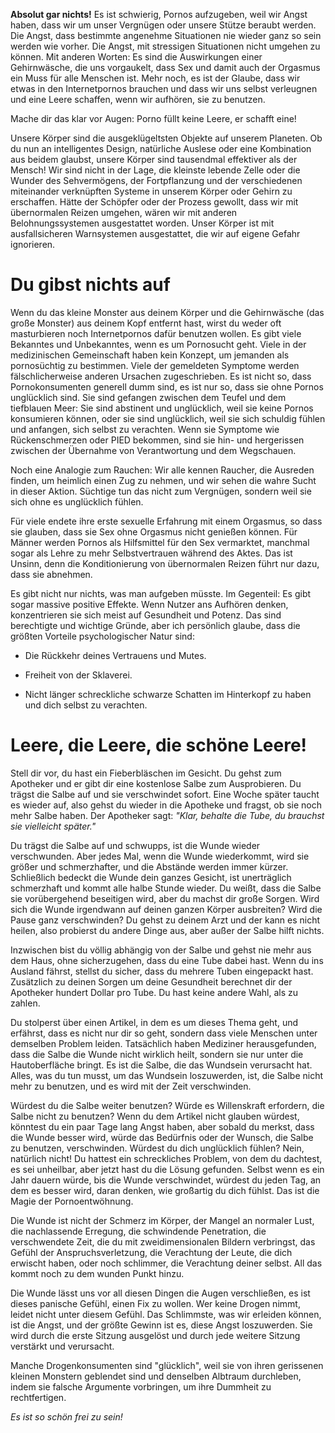 **Absolut gar nichts!** Es ist schwierig, Pornos aufzugeben, weil wir
Angst haben, dass wir um unser Vergnügen oder unsere Stütze beraubt
werden. Die Angst, dass bestimmte angenehme Situationen nie wieder ganz
so sein werden wie vorher. Die Angst, mit stressigen Situationen nicht
umgehen zu können. Mit anderen Worten: Es sind die Auswirkungen einer
Gehirnwäsche, die uns vorgaukelt, dass Sex und damit auch der Orgasmus
ein Muss für alle Menschen ist. Mehr noch, es ist der Glaube, dass wir
etwas in den Internetpornos brauchen und dass wir uns selbst verleugnen
und eine Leere schaffen, wenn wir aufhören, sie zu benutzen.

Mache dir das klar vor Augen: Porno füllt keine Leere, er schafft eine!

Unsere Körper sind die ausgeklügeltsten Objekte auf unserem Planeten. Ob
du nun an intelligentes Design, natürliche Auslese oder eine Kombination
aus beidem glaubst, unsere Körper sind tausendmal effektiver als der
Mensch! Wir sind nicht in der Lage, die kleinste lebende Zelle oder die
Wunder des Sehvermögens, der Fortpflanzung und der verschiedenen
miteinander verknüpften Systeme in unserem Körper oder Gehirn zu
erschaffen. Hätte der Schöpfer oder der Prozess gewollt, dass wir mit
übernormalen Reizen umgehen, wären wir mit anderen Belohnungssystemen
ausgestattet worden. Unser Körper ist mit ausfallsicheren Warnsystemen
ausgestattet, die wir auf eigene Gefahr ignorieren.

# Du gibst nichts auf

Wenn du das kleine Monster aus deinem Körper und die Gehirnwäsche (das
große Monster) aus deinem Kopf entfernt hast, wirst du weder oft
masturbieren noch Internetpornos dafür benutzen wollen. Es gibt viele
Bekanntes und Unbekanntes, wenn es um Pornosucht geht. Viele in der
medizinischen Gemeinschaft haben kein Konzept, um jemanden als
pornosüchtig zu bestimmen. Viele der gemeldeten Symptome werden
fälschlicherweise anderen Ursachen zugeschrieben. Es ist nicht so, dass
Pornokonsumenten generell dumm sind, es ist nur so, dass sie ohne Pornos
unglücklich sind. Sie sind gefangen zwischen dem Teufel und dem
tiefblauen Meer: Sie sind abstinent und unglücklich, weil sie keine
Pornos konsumieren können, oder sie sind unglücklich, weil sie sich
schuldig fühlen und anfangen, sich selbst zu verachten. Wenn sie
Symptome wie Rückenschmerzen oder PIED bekommen, sind sie hin- und
hergerissen zwischen der Übernahme von Verantwortung und dem Wegschauen.

Noch eine Analogie zum Rauchen: Wir alle kennen Raucher, die Ausreden
finden, um heimlich einen Zug zu nehmen, und wir sehen die wahre Sucht
in dieser Aktion. Süchtige tun das nicht zum Vergnügen, sondern weil sie
sich ohne es unglücklich fühlen.

Für viele endete ihre erste sexuelle Erfahrung mit einem Orgasmus, so
dass sie glauben, dass sie Sex ohne Orgasmus nicht genießen können. Für
Männer werden Pornos als Hilfsmittel für den Sex vermarktet, manchmal
sogar als Lehre zu mehr Selbstvertrauen während des Aktes. Das ist
Unsinn, denn die Konditionierung von übernormalen Reizen führt nur dazu,
dass sie abnehmen.

Es gibt nicht nur nichts, was man aufgeben müsste. Im Gegenteil: Es gibt
sogar massive positive Effekte. Wenn Nutzer ans Aufhören denken,
konzentrieren sie sich meist auf Gesundheit und Potenz. Das sind
berechtigte und wichtige Gründe, aber ich persönlich glaube, dass die
größten Vorteile psychologischer Natur sind:

-   Die Rückkehr deines Vertrauens und Mutes.

-   Freiheit von der Sklaverei.

-   Nicht länger schreckliche schwarze Schatten im Hinterkopf zu haben
    und dich selbst zu verachten.

# Leere, die Leere, die schöne Leere!

Stell dir vor, du hast ein Fieberbläschen im Gesicht. Du gehst zum
Apotheker und er gibt dir eine kostenlose Salbe zum Ausprobieren. Du
trägst die Salbe auf und sie verschwindet sofort. Eine Woche später
taucht es wieder auf, also gehst du wieder in die Apotheke und fragst,
ob sie noch mehr Salbe haben. Der Apotheker sagt: *\"Klar, behalte die
Tube, du brauchst sie vielleicht später.\"*

Du trägst die Salbe auf und schwupps, ist die Wunde wieder verschwunden.
Aber jedes Mal, wenn die Wunde wiederkommt, wird sie größer und
schmerzhafter, und die Abstände werden immer kürzer. Schließlich bedeckt
die Wunde dein ganzes Gesicht, ist unerträglich schmerzhaft und kommt
alle halbe Stunde wieder. Du weißt, dass die Salbe sie vorübergehend
beseitigen wird, aber du machst dir große Sorgen. Wird sich die Wunde
irgendwann auf deinen ganzen Körper ausbreiten? Wird die Pause ganz
verschwinden? Du gehst zu deinem Arzt und der kann es nicht heilen, also
probierst du andere Dinge aus, aber außer der Salbe hilft nichts.

Inzwischen bist du völlig abhängig von der Salbe und gehst nie mehr aus
dem Haus, ohne sicherzugehen, dass du eine Tube dabei hast. Wenn du ins
Ausland fährst, stellst du sicher, dass du mehrere Tuben eingepackt
hast. Zusätzlich zu deinen Sorgen um deine Gesundheit berechnet dir der
Apotheker hundert Dollar pro Tube. Du hast keine andere Wahl, als zu
zahlen.

Du stolperst über einen Artikel, in dem es um dieses Thema geht, und
erfährst, dass es nicht nur dir so geht, sondern dass viele Menschen
unter demselben Problem leiden. Tatsächlich haben Mediziner
herausgefunden, dass die Salbe die Wunde nicht wirklich heilt, sondern
sie nur unter die Hautoberfläche bringt. Es ist die Salbe, die das
Wundsein verursacht hat. Alles, was du tun musst, um das Wundsein
loszuwerden, ist, die Salbe nicht mehr zu benutzen, und es wird mit der
Zeit verschwinden.

Würdest du die Salbe weiter benutzen? Würde es Willenskraft erfordern,
die Salbe nicht zu benutzen? Wenn du dem Artikel nicht glauben würdest,
könntest du ein paar Tage lang Angst haben, aber sobald du merkst, dass
die Wunde besser wird, würde das Bedürfnis oder der Wunsch, die Salbe zu
benutzen, verschwinden. Würdest du dich unglücklich fühlen? Nein,
natürlich nicht! Du hattest ein schreckliches Problem, von dem du
dachtest, es sei unheilbar, aber jetzt hast du die Lösung gefunden.
Selbst wenn es ein Jahr dauern würde, bis die Wunde verschwindet,
würdest du jeden Tag, an dem es besser wird, daran denken, wie großartig
du dich fühlst. Das ist die Magie der Pornoentwöhnung.

Die Wunde ist nicht der Schmerz im Körper, der Mangel an normaler Lust,
die nachlassende Erregung, die schwindende Penetration, die
verschwendete Zeit, die du mit zweidimensionalen Bildern verbringst, das
Gefühl der Anspruchsverletzung, die Verachtung der Leute, die dich
erwischt haben, oder noch schlimmer, die Verachtung deiner selbst. All
das kommt noch zu dem wunden Punkt hinzu.

Die Wunde lässt uns vor all diesen Dingen die Augen verschließen, es ist
dieses panische Gefühl, einen Fix zu wollen. Wer keine Drogen nimmt,
leidet nicht unter diesem Gefühl. Das Schlimmste, was wir erleiden
können, ist die Angst, und der größte Gewinn ist es, diese Angst
loszuwerden. Sie wird durch die erste Sitzung ausgelöst und durch jede
weitere Sitzung verstärkt und verursacht.

Manche Drogenkonsumenten sind \"glücklich\", weil sie von ihren
gerissenen kleinen Monstern geblendet sind und denselben Albtraum
durchleben, indem sie falsche Argumente vorbringen, um ihre Dummheit zu
rechtfertigen.

*Es ist so schön frei zu sein!*

